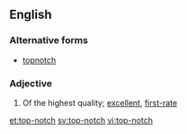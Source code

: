 ==English==

===Alternative forms===
* [[topnotch]]

===Adjective===
{{en-adj|pos=[[top]]-[[notch]]}}

# Of the highest quality; [[excellent]], [[first-rate]]

[[et:top-notch]]
[[sv:top-notch]]
[[vi:top-notch]]
